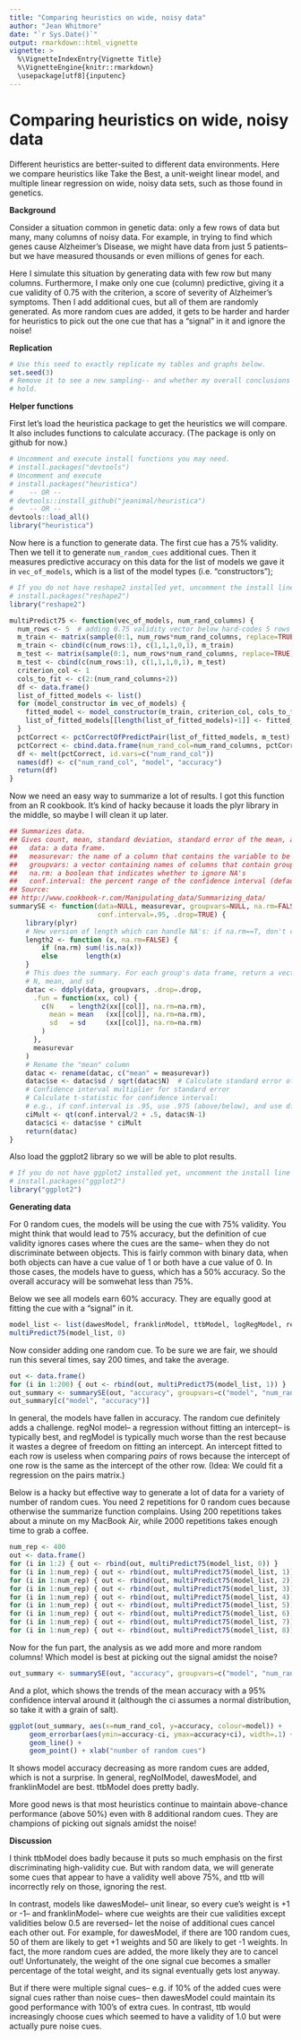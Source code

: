 ```yaml
---
title: "Comparing heuristics on wide, noisy data"
author: "Jean Whitmore"
date: "`r Sys.Date()`"
output: rmarkdown::html_vignette
vignette: >
  %\VignetteIndexEntry{Vignette Title}
  %\VignetteEngine{knitr::rmarkdown}
  \usepackage[utf8]{inputenc}
---
```


Comparing heuristics on wide, noisy data
========================================================

Different heuristics are better-suited to different data environments.  Here we compare heuristics like Take the Best, a unit-weight linear model, and multiple linear regression on wide, noisy data sets, such as those found in genetics.

**Background**

Consider a situation common in genetic data: only a few rows of data but many, many columns of noisy data.  For example, in trying to find which genes cause Alzheimer's Disease, we might have data from just 5 patients-- but we have measured thousands or even millions of genes for each.  

Here I simulate this situation by generating data with few row but many columns.  Furthermore, I make only one cue (column) predictive, giving it a cue validity of 0.75 with the criterion, a score of severity of Alzheimer's symptoms.  Then I add additional cues, but all of them are randomly generated.  As more random cues are added, it gets to be harder and harder for heuristics to pick out the one cue that has a "signal" in it and ignore the noise!

**Replication**

```r
# Use this seed to exactly replicate my tables and graphs below.
set.seed(3)
# Remove it to see a new sampling-- and whether my overall conclusions still
# hold.

```




**Helper functions**

First let's load the heuristica package to get the heuristics we will compare.  It also includes functions to calculate accuracy.  (The package is only on github for now.)

```r
# Uncomment and execute install functions you may need.
# install.packages("devtools") 
# Uncomment and execute 
# install.packages("heuristica") 
#    -- OR --
# devtools::install_github("jeanimal/heuristica")
#    -- OR --
devtools::load_all()
library("heuristica")
```


Now here is a function to generate data.  The first cue has a 75% validity.  Then we tell it to generate `num_random_cues` additional cues.  Then it measures predictive accuracy on this data for the list of models we gave it in `vec_of_models`, which is a list of the model types (i.e. "constructors");

```r
# If you do not have reshape2 installed yet, uncomment the install line the first time.
# install.packages("reshape2") 
library("reshape2")
```


```r
multiPredict75 <- function(vec_of_models, num_rand_columns) {
  num_rows <- 5  # adding 0.75 validity vector below hard-codes 5 rows
  m_train <- matrix(sample(0:1, num_rows*num_rand_columns, replace=TRUE), num_rows, num_rand_columns)
  m_train <- cbind(c(num_rows:1), c(1,1,1,0,1), m_train)
  m_test <- matrix(sample(0:1, num_rows*num_rand_columns, replace=TRUE), num_rows, num_rand_columns)
  m_test <- cbind(c(num_rows:1), c(1,1,1,0,1), m_test)
  criterion_col <- 1
  cols_to_fit <- c(2:(num_rand_columns+2))
  df <- data.frame()
  list_of_fitted_models <- list()
  for (model_constructor in vec_of_models) {
    fitted_model <- model_constructor(m_train, criterion_col, cols_to_fit)
    list_of_fitted_models[[length(list_of_fitted_models)+1]] <- fitted_model
  }
  pctCorrect <- pctCorrectOfPredictPair(list_of_fitted_models, m_test)
  pctCorrect <- cbind.data.frame(num_rand_col=num_rand_columns, pctCorrect)
  df <- melt(pctCorrect, id.vars=c("num_rand_col"))
  names(df) <- c("num_rand_col", "model", "accuracy")
  return(df)
}
```

Now we need an easy way to summarize a lot of results.  I got this function from an R cookbook.  It's kind of hacky because it loads the plyr library in the middle, so maybe I will clean it up later.
```r
## Summarizes data.
## Gives count, mean, standard deviation, standard error of the mean, and confidence interval (default 95%).
##   data: a data frame.
##   measurevar: the name of a column that contains the variable to be summariezed
##   groupvars: a vector containing names of columns that contain grouping variables
##   na.rm: a boolean that indicates whether to ignore NA's
##   conf.interval: the percent range of the confidence interval (default is 95%)
## Source:
## http://www.cookbook-r.com/Manipulating_data/Summarizing_data/
summarySE <- function(data=NULL, measurevar, groupvars=NULL, na.rm=FALSE,
                      conf.interval=.95, .drop=TRUE) {
    library(plyr)
    # New version of length which can handle NA's: if na.rm==T, don't count them
    length2 <- function (x, na.rm=FALSE) {
        if (na.rm) sum(!is.na(x))
        else       length(x)
    }
    # This does the summary. For each group's data frame, return a vector with
    # N, mean, and sd
    datac <- ddply(data, groupvars, .drop=.drop,
      .fun = function(xx, col) {
        c(N    = length2(xx[[col]], na.rm=na.rm),
          mean = mean   (xx[[col]], na.rm=na.rm),
          sd   = sd     (xx[[col]], na.rm=na.rm)   
        )
      },
      measurevar
    )
    # Rename the "mean" column    
    datac <- rename(datac, c("mean" = measurevar))
    datac$se <- datac$sd / sqrt(datac$N)  # Calculate standard error of the mean
    # Confidence interval multiplier for standard error
    # Calculate t-statistic for confidence interval: 
    # e.g., if conf.interval is .95, use .975 (above/below), and use df=N-1
    ciMult <- qt(conf.interval/2 + .5, datac$N-1)
    datac$ci <- datac$se * ciMult
    return(datac)
}
```

Also load the ggplot2 library so we will be able to plot results.
```r
# If you do not have ggplot2 installed yet, uncomment the install line the first time.
# install.packages("ggplot2") 
library("ggplot2")
```

**Generating data**

For 0 random cues, the models will be using the cue with 75% validity.  You might think that would lead to 75% accuracy, but the definition of cue validity ignores cases where the cues are the same-- when they do not discriminate between objects.  This is fairly common with binary data, when both objects can have a cue value of 1 or both have a cue value of 0.  In those cases, the models have to guess, which has a 50% accuracy.  So the overall accuracy will be somwehat less than 75%.

Below we see all models earn 60% accuracy.  They are equally good at fitting the cue with a "signal" in it.

```r
model_list <- list(dawesModel, franklinModel, ttbModel, logRegModel, regNoIModel, regModel)
multiPredict75(model_list, 0)
```

Now consider adding one random cue.  To be sure we are fair, we should run this several times, say 200 times, and take the average.
```r
out <- data.frame()
for (i in 1:200) { out <- rbind(out, multiPredict75(model_list, 1)) }
out_summary <- summarySE(out, "accuracy", groupvars=c("model", "num_rand_col"))
out_summary[c("model", "accuracy")]
```
In general, the models have fallen in accuracy.  The random cue definitely adds a challenge.  regNoI model-- a regression without fitting an intercept-- is typically best, and regModel is typically much worse than the rest because it wastes a degree of freedom on fitting an intercept.  An intercept fitted to each row is useless when comparing *pairs* of rows because the intercept of one row is the same as the intercept of the other row.  (Idea: We could fit a regression on the pairs matrix.)

Below is a hacky but effective way to generate a lot of data for a variety of number of random cues.  You need 2 repetitions for 0 random cues because otherwise the summarize function complains.  Using 200 repetitions takes about a minute on my MacBook Air, while 2000 repetitions takes enough time to grab a coffee.
```r
num_rep <- 400
out <- data.frame()
for (i in 1:2) { out <- rbind(out, multiPredict75(model_list, 0)) }
for (i in 1:num_rep) { out <- rbind(out, multiPredict75(model_list, 1)) }
for (i in 1:num_rep) { out <- rbind(out, multiPredict75(model_list, 2)) }
for (i in 1:num_rep) { out <- rbind(out, multiPredict75(model_list, 3)) }
for (i in 1:num_rep) { out <- rbind(out, multiPredict75(model_list, 4)) }
for (i in 1:num_rep) { out <- rbind(out, multiPredict75(model_list, 5)) }
for (i in 1:num_rep) { out <- rbind(out, multiPredict75(model_list, 6)) }
for (i in 1:num_rep) { out <- rbind(out, multiPredict75(model_list, 7)) }
for (i in 1:num_rep) { out <- rbind(out, multiPredict75(model_list, 8)) }
```

Now for the fun part, the analysis as we add more and more random columns!  Which model is best at picking out the signal amidst the noise?

```r
out_summary <- summarySE(out, "accuracy", groupvars=c("model", "num_rand_col"))
```

And a plot, which shows the trends of the mean accuracy with a 95% confidence interval around it (although the ci assumes a normal distribution, so take it with a grain of salt).
```r
ggplot(out_summary, aes(x=num_rand_col, y=accuracy, colour=model)) + 
     geom_errorbar(aes(ymin=accuracy-ci, ymax=accuracy+ci), width=.1) +
     geom_line() +
     geom_point() + xlab("number of random cues")
```

It shows model accuracy decreasing as more random cues are added, which is not a surprise.  In general, regNoIModel, dawesModel, and franklinModel are best.  ttbModel does pretty badly.

More good news is that most heuristics continue to maintain above-chance performance (above 50%) even with 8 additional random cues.  They are champions of picking out signals amidst the noise!

**Discussion**

I think ttbModel does badly because it puts so much emphasis on the first discriminating high-validity cue.  But with random data, we will generate some cues that appear to have a validity well above 75%, and ttb will incorrectly rely on those, ignoring the rest.

In contrast, models like dawesModel-- unit linear, so every cue's weight is +1 or -1-- and franklinModel-- where cue weights are their cue validities except validities below 0.5 are reversed-- let the noise of additional cues cancel each other out.  For example, for dawesModel, if there are 100 random cues, 50 of them are likely to get +1 weights and 50 are likely to get -1 weights.  In fact, the more random cues are added, the more likely they are to cancel out!  Unfortunately, the weight of the one signal cue becomes a smaller percentage of the total weight, and its signal eventually gets lost anyway.

But if there were multiple signal cues-- e.g. if 10% of the added cues were signal cues rather than noise cues-- then dawesModel could maintain its good performance with 100's of extra cues.  In contrast, ttb would increasingly choose cues which seemed to have a validity of 1.0 but were actually pure noise cues.
